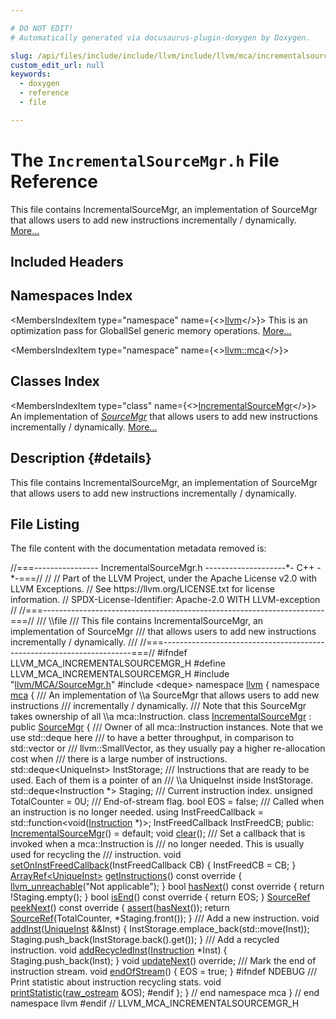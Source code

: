 ```yaml
---

# DO NOT EDIT!
# Automatically generated via docusaurus-plugin-doxygen by Doxygen.

slug: /api/files/include/include/llvm/include/llvm/mca/incrementalsourcemgr-h
custom_edit_url: null
keywords:
  - doxygen
  - reference
  - file

---
```





# The `IncrementalSourceMgr.h` File Reference

<DoxygenPage pluginConfig={pluginConfig}>

This file contains IncrementalSourceMgr, an implementation of SourceMgr that allows users to add new instructions incrementally / dynamically. <a href="#details">More...</a>

## Included Headers

<IncludesList>
<IncludesListItem
  filePath="llvm/MCA/SourceMgr.h"
  permalink="/docs/api/files/include/include/llvm/include/llvm/mca/sourcemgr-h"
  isLocal="true" />
<IncludesListItem
  filePath="deque"
  permalink=""
  isLocal="false" />
</IncludesList>

## Namespaces Index

<MembersIndex>

<MembersIndexItem
  type="namespace"
  name={<><a href="/docs/api/namespaces/llvm">llvm</a></>}>
This is an optimization pass for GlobalISel generic memory operations. <a href="/docs/api/namespaces/llvm/#details">More...</a>
</MembersIndexItem>

<MembersIndexItem
  type="namespace"
  name={<><a href="/docs/api/namespaces/llvm/mca">llvm::mca</a></>}>
</MembersIndexItem>

</MembersIndex>

## Classes Index

<MembersIndex>

<MembersIndexItem
  type="class"
  name={<><a href="/docs/api/classes/llvm/mca/incrementalsourcemgr">IncrementalSourceMgr</a></>}>
An implementation of <em><a href="/docs/api/structs/llvm/mca/sourcemgr">SourceMgr</a></em> that allows users to add new instructions incrementally / dynamically. <a href="/docs/api/classes/llvm/mca/incrementalsourcemgr/#details">More...</a>
</MembersIndexItem>

</MembersIndex>

## Description {#details}

This file contains IncrementalSourceMgr, an implementation of SourceMgr that allows users to add new instructions incrementally / dynamically.

## File Listing

The file content with the documentation metadata removed is:

<ProgramListing>

<Link id="l00001" /><CodeLine lineNumber="1"><Highlight kind="comment">//===---------------- IncrementalSourceMgr.h --------------------&#42;- C++ -&#42;-===//</Highlight><Highlight kind="normal"></Highlight></CodeLine>
<Link id="l00002" /><CodeLine lineNumber="2"><Highlight kind="normal"></Highlight><Highlight kind="comment">//</Highlight><Highlight kind="normal"></Highlight></CodeLine>
<Link id="l00003" /><CodeLine lineNumber="3"><Highlight kind="normal"></Highlight><Highlight kind="comment">// Part of the LLVM Project, under the Apache License v2.0 with LLVM Exceptions.</Highlight><Highlight kind="normal"></Highlight></CodeLine>
<Link id="l00004" /><CodeLine lineNumber="4"><Highlight kind="normal"></Highlight><Highlight kind="comment">// See https://llvm.org/LICENSE.txt for license information.</Highlight><Highlight kind="normal"></Highlight></CodeLine>
<Link id="l00005" /><CodeLine lineNumber="5"><Highlight kind="normal"></Highlight><Highlight kind="comment">// SPDX-License-Identifier: Apache-2.0 WITH LLVM-exception</Highlight><Highlight kind="normal"></Highlight></CodeLine>
<Link id="l00006" /><CodeLine lineNumber="6"><Highlight kind="normal"></Highlight><Highlight kind="comment">//</Highlight><Highlight kind="normal"></Highlight></CodeLine>
<Link id="l00007" /><CodeLine lineNumber="7"><Highlight kind="normal"></Highlight><Highlight kind="comment">//===----------------------------------------------------------------------===//</Highlight><Highlight kind="comment"></Highlight></CodeLine>
<Link id="l00008" /><CodeLine lineNumber="8"><Highlight kind="comment">/// \\file</Highlight></CodeLine>
<Link id="l00009" /><CodeLine lineNumber="9"><Highlight kind="comment">/// This file contains IncrementalSourceMgr, an implementation of SourceMgr</Highlight></CodeLine>
<Link id="l00010" /><CodeLine lineNumber="10"><Highlight kind="comment">/// that allows users to add new instructions incrementally / dynamically.</Highlight></CodeLine>
<Link id="l00011" /><CodeLine lineNumber="11"><Highlight kind="comment">///</Highlight><Highlight kind="normal"></Highlight></CodeLine>
<Link id="l00012" /><CodeLine lineNumber="12"><Highlight kind="normal"></Highlight><Highlight kind="comment">//===----------------------------------------------------------------------===//</Highlight><Highlight kind="normal"></Highlight></CodeLine>
<Link id="l00013" /><CodeLine lineNumber="13"><Highlight kind="normal"></Highlight></CodeLine>
<Link id="l00014" /><CodeLine lineNumber="14"><Highlight kind="normal"></Highlight><Highlight kind="preprocessor">#ifndef LLVM&#95;MCA&#95;INCREMENTALSOURCEMGR&#95;H</Highlight><Highlight kind="normal"></Highlight></CodeLine>
<Link id="l00015" /><CodeLine lineNumber="15"><Highlight kind="normal"></Highlight><Highlight kind="preprocessor">#define LLVM&#95;MCA&#95;INCREMENTALSOURCEMGR&#95;H</Highlight><Highlight kind="normal"></Highlight></CodeLine>
<Link id="l00016" /><CodeLine lineNumber="16"><Highlight kind="normal"></Highlight></CodeLine>
<Link id="l00017" /><CodeLine lineNumber="17"><Highlight kind="normal"></Highlight><Highlight kind="preprocessor">#include &quot;<a href="/docs/api/files/include/include/llvm/include/llvm/mca/sourcemgr-h">llvm/MCA/SourceMgr.h</a>&quot;</Highlight><Highlight kind="normal"></Highlight></CodeLine>
<Link id="l00018" /><CodeLine lineNumber="18"><Highlight kind="normal"></Highlight><Highlight kind="preprocessor">#include &lt;deque&gt;</Highlight><Highlight kind="normal"></Highlight></CodeLine>
<Link id="l00019" /><CodeLine lineNumber="19"><Highlight kind="normal"></Highlight></CodeLine>
<Link id="l00020" /><CodeLine lineNumber="20"><Highlight kind="normal"></Highlight><Highlight kind="keyword">namespace </Highlight><Highlight kind="normal"><a href="/docs/api/namespaces/llvm">llvm</a> &#123;</Highlight></CodeLine>
<Link id="l00021" /><CodeLine lineNumber="21"><Highlight kind="normal"></Highlight><Highlight kind="keyword">namespace </Highlight><Highlight kind="normal"><a href="/docs/api/namespaces/llvm/mca">mca</a> &#123;</Highlight></CodeLine>
<Link id="l00022" /><CodeLine lineNumber="22"><Highlight kind="normal"></Highlight><Highlight kind="comment"></Highlight></CodeLine>
<Link id="l00023" /><CodeLine lineNumber="23"><Highlight kind="comment">/// An implementation of \\a SourceMgr that allows users to add new instructions</Highlight></CodeLine>
<Link id="l00024" /><CodeLine lineNumber="24"><Highlight kind="comment">/// incrementally / dynamically.</Highlight></CodeLine>
<Link id="l00025" /><CodeLine lineNumber="25"><Highlight kind="comment">/// Note that this SourceMgr takes ownership of all \\a mca::Instruction.</Highlight><Highlight kind="normal"></Highlight></CodeLine>
<Link id="l00026" /><CodeLine lineNumber="26" lineLink="/docs/api/classes/llvm/mca/incrementalsourcemgr"><Highlight kind="normal"></Highlight><Highlight kind="keyword">class </Highlight><Highlight kind="normal"><a href="/docs/api/classes/llvm/mca/incrementalsourcemgr/#aa90e9baa09e3b21a90ea3df2b802749e">IncrementalSourceMgr</a> : </Highlight><Highlight kind="keyword">public</Highlight><Highlight kind="normal"> <a href="/docs/api/structs/llvm/mca/sourcemgr">SourceMgr</a> &#123;</Highlight><Highlight kind="comment"></Highlight></CodeLine>
<Link id="l00027" /><CodeLine lineNumber="27"><Highlight kind="comment">  /// Owner of all mca::Instruction instances. Note that we use std::deque here</Highlight></CodeLine>
<Link id="l00028" /><CodeLine lineNumber="28"><Highlight kind="comment">  /// to have a better throughput, in comparison to std::vector or</Highlight></CodeLine>
<Link id="l00029" /><CodeLine lineNumber="29"><Highlight kind="comment">  /// llvm::SmallVector, as they usually pay a higher re-allocation cost when</Highlight></CodeLine>
<Link id="l00030" /><CodeLine lineNumber="30"><Highlight kind="comment">  /// there is a large number of instructions.</Highlight><Highlight kind="normal"></Highlight></CodeLine>
<Link id="l00031" /><CodeLine lineNumber="31"><Highlight kind="normal">  std::deque&lt;UniqueInst&gt; InstStorage;</Highlight></CodeLine>
<Link id="l00032" /><CodeLine lineNumber="32"><Highlight kind="normal"></Highlight><Highlight kind="comment"></Highlight></CodeLine>
<Link id="l00033" /><CodeLine lineNumber="33"><Highlight kind="comment">  /// Instructions that are ready to be used. Each of them is a pointer of an</Highlight></CodeLine>
<Link id="l00034" /><CodeLine lineNumber="34"><Highlight kind="comment">  /// \\a UniqueInst inside InstStorage.</Highlight><Highlight kind="normal"></Highlight></CodeLine>
<Link id="l00035" /><CodeLine lineNumber="35"><Highlight kind="normal">  std::deque&lt;Instruction &#42;&gt; Staging;</Highlight></CodeLine>
<Link id="l00036" /><CodeLine lineNumber="36"><Highlight kind="normal"></Highlight><Highlight kind="comment"></Highlight></CodeLine>
<Link id="l00037" /><CodeLine lineNumber="37"><Highlight kind="comment">  /// Current instruction index.</Highlight><Highlight kind="normal"></Highlight></CodeLine>
<Link id="l00038" /><CodeLine lineNumber="38"><Highlight kind="normal">  </Highlight><Highlight kind="keywordtype">unsigned</Highlight><Highlight kind="normal"> TotalCounter = 0U;</Highlight></CodeLine>
<Link id="l00039" /><CodeLine lineNumber="39"><Highlight kind="normal"></Highlight><Highlight kind="comment"></Highlight></CodeLine>
<Link id="l00040" /><CodeLine lineNumber="40"><Highlight kind="comment">  /// End-of-stream flag.</Highlight><Highlight kind="normal"></Highlight></CodeLine>
<Link id="l00041" /><CodeLine lineNumber="41"><Highlight kind="normal">  </Highlight><Highlight kind="keywordtype">bool</Highlight><Highlight kind="normal"> EOS = </Highlight><Highlight kind="keyword">false</Highlight><Highlight kind="normal">;</Highlight></CodeLine>
<Link id="l00042" /><CodeLine lineNumber="42"><Highlight kind="normal"></Highlight><Highlight kind="comment"></Highlight></CodeLine>
<Link id="l00043" /><CodeLine lineNumber="43"><Highlight kind="comment">  /// Called when an instruction is no longer needed.</Highlight><Highlight kind="normal"></Highlight></CodeLine>
<Link id="l00044" /><CodeLine lineNumber="44"><Highlight kind="normal">  </Highlight><Highlight kind="keyword">using </Highlight><Highlight kind="normal">InstFreedCallback = std::function&lt;void(<a href="/docs/api/classes/llvm/mca/instruction">Instruction</a> &#42;)&gt;;</Highlight></CodeLine>
<Link id="l00045" /><CodeLine lineNumber="45"><Highlight kind="normal">  InstFreedCallback InstFreedCB;</Highlight></CodeLine>
<Link id="l00046" /><CodeLine lineNumber="46"><Highlight kind="normal"></Highlight></CodeLine>
<Link id="l00047" /><CodeLine lineNumber="47"><Highlight kind="normal"></Highlight><Highlight kind="keyword">public</Highlight><Highlight kind="normal">:</Highlight></CodeLine>
<Link id="l00048" /><CodeLine lineNumber="48" lineLink="/docs/api/classes/llvm/mca/incrementalsourcemgr/#aa90e9baa09e3b21a90ea3df2b802749e"><Highlight kind="normal">  <a href="/docs/api/classes/llvm/mca/incrementalsourcemgr/#aa90e9baa09e3b21a90ea3df2b802749e">IncrementalSourceMgr</a>() = </Highlight><Highlight kind="keywordflow">default</Highlight><Highlight kind="normal">;</Highlight></CodeLine>
<Link id="l00049" /><CodeLine lineNumber="49"><Highlight kind="normal"></Highlight></CodeLine>
<Link id="l00050" /><CodeLine lineNumber="50"><Highlight kind="normal">  </Highlight><Highlight kind="keywordtype">void</Highlight><Highlight kind="normal"> <a href="/docs/api/classes/llvm/mca/incrementalsourcemgr/#aac1bf46c1b8d46f2675e857ff328b2e1">clear</a>();</Highlight></CodeLine>
<Link id="l00051" /><CodeLine lineNumber="51"><Highlight kind="normal"></Highlight><Highlight kind="comment"></Highlight></CodeLine>
<Link id="l00052" /><CodeLine lineNumber="52"><Highlight kind="comment">  /// Set a callback that is invoked when a mca::Instruction is</Highlight></CodeLine>
<Link id="l00053" /><CodeLine lineNumber="53"><Highlight kind="comment">  /// no longer needed. This is usually used for recycling the</Highlight></CodeLine>
<Link id="l00054" /><CodeLine lineNumber="54"><Highlight kind="comment">  /// instruction.</Highlight><Highlight kind="normal"></Highlight></CodeLine>
<Link id="l00055" /><CodeLine lineNumber="55" lineLink="/docs/api/classes/llvm/mca/incrementalsourcemgr/#a0f4a2d708bc5d5a3f9c139948ae3c2e2"><Highlight kind="normal">  </Highlight><Highlight kind="keywordtype">void</Highlight><Highlight kind="normal"> <a href="/docs/api/classes/llvm/mca/incrementalsourcemgr/#a0f4a2d708bc5d5a3f9c139948ae3c2e2">setOnInstFreedCallback</a>(InstFreedCallback CB) &#123; InstFreedCB = CB; &#125;</Highlight></CodeLine>
<Link id="l00056" /><CodeLine lineNumber="56"><Highlight kind="normal"></Highlight></CodeLine>
<Link id="l00057" /><CodeLine lineNumber="57" lineLink="/docs/api/classes/llvm/mca/incrementalsourcemgr/#a5bc6c0a4359b9969b36c14eb243cbfe0"><Highlight kind="normal">  <a href="/docs/api/classes/llvm/arrayref">ArrayRef&lt;UniqueInst&gt;</a> <a href="/docs/api/classes/llvm/mca/incrementalsourcemgr/#a5bc6c0a4359b9969b36c14eb243cbfe0">getInstructions</a>()</Highlight><Highlight kind="keyword"> const override </Highlight><Highlight kind="normal">&#123;</Highlight></CodeLine>
<Link id="l00058" /><CodeLine lineNumber="58"><Highlight kind="normal">    <a href="/docs/api/files/include/include/llvm/include/llvm/support/errorhandling-h/#ace243f5c25697a1107cce46626b3dc94">llvm&#95;unreachable</a>(</Highlight><Highlight kind="stringliteral">&quot;Not applicable&quot;</Highlight><Highlight kind="normal">);</Highlight></CodeLine>
<Link id="l00059" /><CodeLine lineNumber="59"><Highlight kind="normal">  &#125;</Highlight></CodeLine>
<Link id="l00060" /><CodeLine lineNumber="60"><Highlight kind="normal"></Highlight></CodeLine>
<Link id="l00061" /><CodeLine lineNumber="61" lineLink="/docs/api/classes/llvm/mca/incrementalsourcemgr/#a7ab6fe3fb026ff48265f9836f282d5b3"><Highlight kind="normal">  </Highlight><Highlight kind="keywordtype">bool</Highlight><Highlight kind="normal"> <a href="/docs/api/classes/llvm/mca/incrementalsourcemgr/#a7ab6fe3fb026ff48265f9836f282d5b3">hasNext</a>()</Highlight><Highlight kind="keyword"> const override </Highlight><Highlight kind="normal">&#123; </Highlight><Highlight kind="keywordflow">return</Highlight><Highlight kind="normal"> !Staging.empty(); &#125;</Highlight></CodeLine>
<Link id="l00062" /><CodeLine lineNumber="62" lineLink="/docs/api/classes/llvm/mca/incrementalsourcemgr/#a4ba19dadd2449aab5779bf9677d35604"><Highlight kind="normal">  </Highlight><Highlight kind="keywordtype">bool</Highlight><Highlight kind="normal"> <a href="/docs/api/classes/llvm/mca/incrementalsourcemgr/#a4ba19dadd2449aab5779bf9677d35604">isEnd</a>()</Highlight><Highlight kind="keyword"> const override </Highlight><Highlight kind="normal">&#123; </Highlight><Highlight kind="keywordflow">return</Highlight><Highlight kind="normal"> EOS; &#125;</Highlight></CodeLine>
<Link id="l00063" /><CodeLine lineNumber="63"><Highlight kind="normal"></Highlight></CodeLine>
<Link id="l00064" /><CodeLine lineNumber="64" lineLink="/docs/api/classes/llvm/mca/incrementalsourcemgr/#a6c1ccc01d5bce4605ec868529a91bc5f"><Highlight kind="normal">  <a href="/docs/api/namespaces/llvm/mca/#a6194ec8d4ff9d0552963291008b31ee7">SourceRef</a> <a href="/docs/api/classes/llvm/mca/incrementalsourcemgr/#a6c1ccc01d5bce4605ec868529a91bc5f">peekNext</a>()</Highlight><Highlight kind="keyword"> const override </Highlight><Highlight kind="normal">&#123;</Highlight></CodeLine>
<Link id="l00065" /><CodeLine lineNumber="65"><Highlight kind="normal">    <a href="/docs/api/files/lib/lib/target/lib/target/amdgpu/silowercontrolflow-cpp/#a4868c5d81c5ccc98c47aeab6244346a0">assert</a>(<a href="/docs/api/classes/llvm/mca/incrementalsourcemgr/#a7ab6fe3fb026ff48265f9836f282d5b3">hasNext</a>());</Highlight></CodeLine>
<Link id="l00066" /><CodeLine lineNumber="66"><Highlight kind="normal">    </Highlight><Highlight kind="keywordflow">return</Highlight><Highlight kind="normal"> <a href="/docs/api/namespaces/llvm/mca/#a6194ec8d4ff9d0552963291008b31ee7">SourceRef</a>(TotalCounter, &#42;Staging.front());</Highlight></CodeLine>
<Link id="l00067" /><CodeLine lineNumber="67"><Highlight kind="normal">  &#125;</Highlight></CodeLine>
<Link id="l00068" /><CodeLine lineNumber="68"><Highlight kind="normal"></Highlight><Highlight kind="comment"></Highlight></CodeLine>
<Link id="l00069" /><CodeLine lineNumber="69"><Highlight kind="comment">  /// Add a new instruction.</Highlight><Highlight kind="normal"></Highlight></CodeLine>
<Link id="l00070" /><CodeLine lineNumber="70" lineLink="/docs/api/classes/llvm/mca/incrementalsourcemgr/#a5a79fdf47b12f2543c93039662106caf"><Highlight kind="normal">  </Highlight><Highlight kind="keywordtype">void</Highlight><Highlight kind="normal"> <a href="/docs/api/classes/llvm/mca/incrementalsourcemgr/#a5a79fdf47b12f2543c93039662106caf">addInst</a>(<a href="/docs/api/structs/llvm/mca/sourcemgr/#ac81a93288d7e85027cbd1ec07d5d8432">UniqueInst</a> &amp;&amp;Inst) &#123;</Highlight></CodeLine>
<Link id="l00071" /><CodeLine lineNumber="71"><Highlight kind="normal">    InstStorage.emplace&#95;back(std::move(Inst));</Highlight></CodeLine>
<Link id="l00072" /><CodeLine lineNumber="72"><Highlight kind="normal">    Staging.push&#95;back(InstStorage.back().get());</Highlight></CodeLine>
<Link id="l00073" /><CodeLine lineNumber="73"><Highlight kind="normal">  &#125;</Highlight></CodeLine>
<Link id="l00074" /><CodeLine lineNumber="74"><Highlight kind="normal"></Highlight><Highlight kind="comment"></Highlight></CodeLine>
<Link id="l00075" /><CodeLine lineNumber="75"><Highlight kind="comment">  /// Add a recycled instruction.</Highlight><Highlight kind="normal"></Highlight></CodeLine>
<Link id="l00076" /><CodeLine lineNumber="76" lineLink="/docs/api/classes/llvm/mca/incrementalsourcemgr/#a3145b940234a234e7ce649909952500a"><Highlight kind="normal">  </Highlight><Highlight kind="keywordtype">void</Highlight><Highlight kind="normal"> <a href="/docs/api/classes/llvm/mca/incrementalsourcemgr/#a3145b940234a234e7ce649909952500a">addRecycledInst</a>(<a href="/docs/api/classes/llvm/mca/instruction">Instruction</a> &#42;Inst) &#123; Staging.push&#95;back(Inst); &#125;</Highlight></CodeLine>
<Link id="l00077" /><CodeLine lineNumber="77"><Highlight kind="normal"></Highlight></CodeLine>
<Link id="l00078" /><CodeLine lineNumber="78"><Highlight kind="normal">  </Highlight><Highlight kind="keywordtype">void</Highlight><Highlight kind="normal"> <a href="/docs/api/classes/llvm/mca/incrementalsourcemgr/#ae7e7a65dca58ec0969862ae9fe6ba64e">updateNext</a>() </Highlight><Highlight kind="keyword">override</Highlight><Highlight kind="normal">;</Highlight></CodeLine>
<Link id="l00079" /><CodeLine lineNumber="79"><Highlight kind="normal"></Highlight><Highlight kind="comment"></Highlight></CodeLine>
<Link id="l00080" /><CodeLine lineNumber="80"><Highlight kind="comment">  /// Mark the end of instruction stream.</Highlight><Highlight kind="normal"></Highlight></CodeLine>
<Link id="l00081" /><CodeLine lineNumber="81" lineLink="/docs/api/classes/llvm/mca/incrementalsourcemgr/#a95676d1de997484e03ec6f0ce79d1331"><Highlight kind="normal">  </Highlight><Highlight kind="keywordtype">void</Highlight><Highlight kind="normal"> <a href="/docs/api/classes/llvm/mca/incrementalsourcemgr/#a95676d1de997484e03ec6f0ce79d1331">endOfStream</a>() &#123; EOS = </Highlight><Highlight kind="keyword">true</Highlight><Highlight kind="normal">; &#125;</Highlight></CodeLine>
<Link id="l00082" /><CodeLine lineNumber="82"><Highlight kind="normal"></Highlight></CodeLine>
<Link id="l00083" /><CodeLine lineNumber="83"><Highlight kind="normal"></Highlight><Highlight kind="preprocessor">#ifndef NDEBUG</Highlight><Highlight kind="comment"></Highlight></CodeLine>
<Link id="l00084" /><CodeLine lineNumber="84"><Highlight kind="comment">  /// Print statistic about instruction recycling stats.</Highlight><Highlight kind="normal"></Highlight></CodeLine>
<Link id="l00085" /><CodeLine lineNumber="85"><Highlight kind="normal">  </Highlight><Highlight kind="keywordtype">void</Highlight><Highlight kind="normal"> <a href="/docs/api/classes/llvm/mca/incrementalsourcemgr/#a55086232b62ba76e882e380ca1e4576a">printStatistic</a>(<a href="/docs/api/classes/llvm/raw-ostream">raw&#95;ostream</a> &amp;OS);</Highlight></CodeLine>
<Link id="l00086" /><CodeLine lineNumber="86"><Highlight kind="normal"></Highlight><Highlight kind="preprocessor">#endif</Highlight><Highlight kind="normal"></Highlight></CodeLine>
<Link id="l00087" /><CodeLine lineNumber="87"><Highlight kind="normal">&#125;;</Highlight></CodeLine>
<Link id="l00088" /><CodeLine lineNumber="88"><Highlight kind="normal"></Highlight></CodeLine>
<Link id="l00089" /><CodeLine lineNumber="89"><Highlight kind="normal">&#125; </Highlight><Highlight kind="comment">// end namespace mca</Highlight><Highlight kind="normal"></Highlight></CodeLine>
<Link id="l00090" /><CodeLine lineNumber="90"><Highlight kind="normal">&#125; </Highlight><Highlight kind="comment">// end namespace llvm</Highlight><Highlight kind="normal"></Highlight></CodeLine>
<Link id="l00091" /><CodeLine lineNumber="91"><Highlight kind="normal"></Highlight></CodeLine>
<Link id="l00092" /><CodeLine lineNumber="92"><Highlight kind="normal"></Highlight><Highlight kind="preprocessor">#endif </Highlight><Highlight kind="comment">// LLVM&#95;MCA&#95;INCREMENTALSOURCEMGR&#95;H</Highlight><Highlight kind="normal"></Highlight></CodeLine>

</ProgramListing>

</DoxygenPage>
